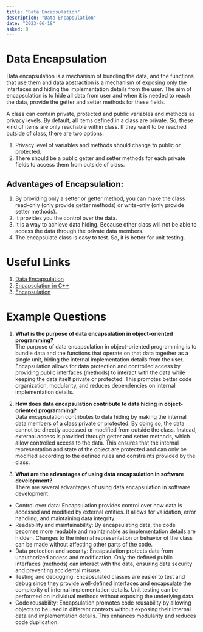 ```yaml
---
title: "Data Encapsulation"
description: "Data Encapsulation"
date: "2023-06-18"
asked: 0
---
```


# Data Encapsulation

Data encapsulation is a mechanism of bundling the data, and the functions that use them and data abstraction is a mechanism of exposing only the interfaces and hiding the implementation details from the user. The aim of encapsulation is to hide all data from user and when it is needed to reach the data, provide the getter and setter methods for these fields.

A class can contain private, protected and public variables and methods as privacy levels. By default, all items defined in a class are private. So, these kind of items are only reachable within class. If they want to be reached outside of class, there are two options:

1. Privacy level of variables and methods should change to public or protected.
2. There should be a public getter and setter methods for each private fields to access them from outside of class.

## Advantages of Encapsulation:

1. By providing only a setter or getter method, you can make the class read-only (only provide getter methods) or write-only (only provide setter methods).
2. It provides you the control over the data.
3. It is a way to achieve data hiding. Because other class will not be able to access the data through the private data members.
4. The encapsulate class is easy to test. So, it is better for unit testing.

# Useful Links

1. [Data Encapsulation](https://www.tutorialspoint.com/cplusplus/cpp_data_encapsulation.htm)
2. [Encapsulation in C++](https://www.geeksforgeeks.org/encapsulation-in-c/)
3. [Encapsulation](https://www.javatpoint.com/encapsulation)

# Example Questions

1. **What is the purpose of data encapsulation in object-oriented programming?**\
   The purpose of data encapsulation in object-oriented programming is to bundle data and the functions that operate on that data together as a single unit, hiding the internal implementation details from the user. Encapsulation allows for data protection and controlled access by providing public interfaces (methods) to interact with the data while keeping the data itself private or protected. This promotes better code organization, modularity, and reduces dependencies on internal implementation details.

2. **How does data encapsulation contribute to data hiding in object-oriented programming?**\
   Data encapsulation contributes to data hiding by making the internal data members of a class private or protected. By doing so, the data cannot be directly accessed or modified from outside the class. Instead, external access is provided through getter and setter methods, which allow controlled access to the data. This ensures that the internal representation and state of the object are protected and can only be modified according to the defined rules and constraints provided by the class.

3. **What are the advantages of using data encapsulation in software development?**\
   There are several advantages of using data encapsulation in software development:

- Control over data: Encapsulation provides control over how data is accessed and modified by external entities. It allows for validation, error handling, and maintaining data integrity.
- Readability and maintainability: By encapsulating data, the code becomes more readable and maintainable as implementation details are hidden. Changes to the internal representation or behavior of the class can be made without affecting other parts of the code.
- Data protection and security: Encapsulation protects data from unauthorized access and modification. Only the defined public interfaces (methods) can interact with the data, ensuring data security and preventing accidental misuse.
- Testing and debugging: Encapsulated classes are easier to test and debug since they provide well-defined interfaces and encapsulate the complexity of internal implementation details. Unit testing can be performed on individual methods without exposing the underlying data.
- Code reusability: Encapsulation promotes code reusability by allowing objects to be used in different contexts without exposing their internal data and implementation details. This enhances modularity and reduces code duplication.
